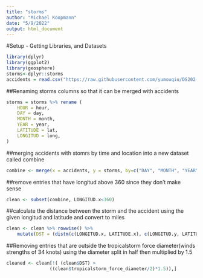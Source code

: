 ```yaml
---
title: "storms"
author: "Michael Koopmann"
date: "5/9/2022"
output: html_document
---
```


#Setup - Getting Libraries, and Datasets
```r
library(dplyr) 
library(ggplot2)
library(geosphere)
storms<-dplyr::storms
accidents = read.csv("https://raw.githubusercontent.com/yumouqiu/DS202-Spring2022/main/Practice/data/fars2016/accident.csv")
```

##Renaming storms columns so that it can be merged with accidents
```r
storms = storms %>% rename (
    HOUR = hour,
    DAY = day,
    MONTH = month,
    YEAR = year,
    LATITUDE = lat,
    LONGITUD = long,
) 
```

##merging accidents with stomrs by time and location into a new dataset called combine
```r
combine <- merge(x = accidents, y = storms, by=c("DAY", "MONTH", "YEAR"), all = FALSE)
```

##remove entries that have longitud above 360 since they don't make sense
```r
clean <- subset(combine, LONGITUD.x<360)
```

##calculate the distance between the storm and the accident using the given longitud and latitude and convert to miles
```r
clean <- clean %>% rowwise() %>% 
    mutate(DST = (distm(c(LONGITUD.x, LATITUDE.x), c(LONGITUD.y, LATITUDE.y), fun = distHaversine)/1609.34))
```


##Removing entries that are outside the tropicalstorm force diameter(winds strengths of 34 knots) using the diameter split in half then multiplied by 1.5
```r
cleaned <- clean[!( (clean$DST) >
                ((clean$tropicalstorm_force_diameter/2)*1.5)),]

```


```r

```






